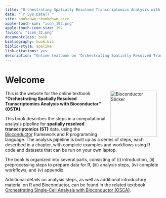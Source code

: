 ```yaml
---
title: "Orchestrating Spatially Resolved Transcriptomics Analysis with Bioconductor"
date: "`r Sys.Date()`"
site: bookdown::bookdown_site
apple-touch-sin: "icon_192.png"
apple-touch-icon-size: 192
favicon: "icon_32.png"
documentclass: book
bibliography: book.bib
biblio-style: apalike
link-citations: yes
description: "Online textbook on 'Orchestrating Spatially Resolved Transcriptomics Analysis with Bioconductor'"
---
```



# Welcome {-}

<a href="https://bioconductor.org"><img src="https://github.com/Bioconductor/BiocStickers/raw/master/Bioconductor/Bioconductor-serial.gif" width="150" alt="Bioconductor Sticker" align="right" style="margin: 0 1em 0 1em" /></a>

This is the website for the online textbook **"Orchestrating Spatially Resolved Transcriptomics Analysis with Bioconductor" (OSTA)**.

This book describes the steps in a computational analysis pipeline for **spatially resolved transcriptomics (ST)** data, using the [Bioconductor](http://bioconductor.org/) framework and R programming language. The analysis pipeline is built up as a series of steps, each described in a chapter, with complete examples and workflows using R code and datasets that can be run on your own laptop.

The book is organized into several parts, consisting of (i) introduction, (ii) preprocessing steps to prepare data for R, (iii) analysis steps, (iv) complete workflows, and (v) appendix.

Additional details on analysis steps, as well as additional introductory material on R and Bioconductor, can be found in the related textbook [Orchestrating Single-Cell Analysis with Bioconductor (OSCA)](https://osca.bioconductor.org/).

